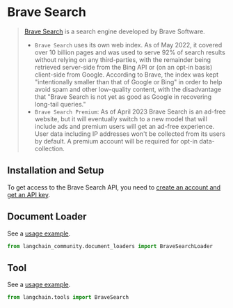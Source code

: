 # Brave Search

> [Brave Search](https://en.wikipedia.org/wiki/Brave_Search) is a search engine developed by Brave Software.
>
> - `Brave Search` uses its own web index. As of May 2022, it covered over 10 billion pages and was used to serve 92%
>   of search results without relying on any third-parties, with the remainder being retrieved
>   server-side from the Bing API or (on an opt-in basis) client-side from Google. According
>   to Brave, the index was kept "intentionally smaller than that of Google or Bing" in order to
>   help avoid spam and other low-quality content, with the disadvantage that "Brave Search is
>   not yet as good as Google in recovering long-tail queries."
> - `Brave Search Premium`: As of April 2023 Brave Search is an ad-free website, but it will
>   eventually switch to a new model that will include ads and premium users will get an ad-free experience.
>   User data including IP addresses won't be collected from its users by default. A premium account
>   will be required for opt-in data-collection.

## Installation and Setup

To get access to the Brave Search API, you need to [create an account and get an API key](https://api.search.brave.com/app/dashboard).

## Document Loader

See a [usage example](/docs/integrations/document_loaders/brave_search).

```python
from langchain_community.document_loaders import BraveSearchLoader
```

## Tool

See a [usage example](/docs/integrations/tools/brave_search).

```python
from langchain.tools import BraveSearch
```
